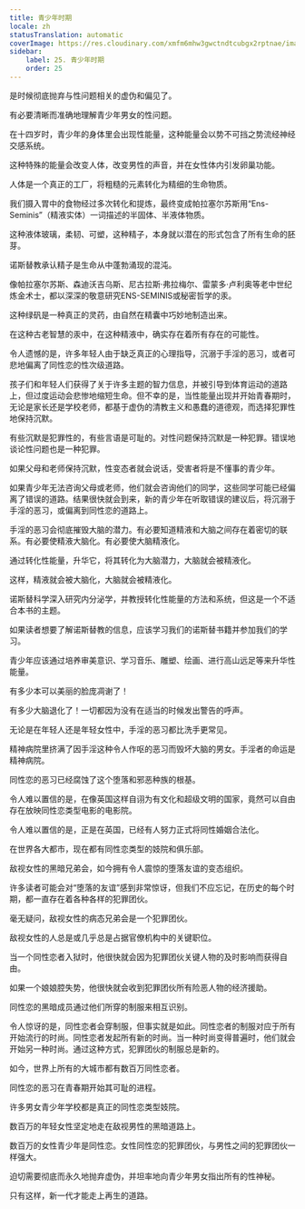 ```yaml
---
title: 青少年时期
locale: zh
statusTranslation: automatic
coverImage: https://res.cloudinary.com/xmfm6mhw3gwctndtcubgx2rptnae/image/upload/v1740337243/small_cover_educacion_fundamental_a051170f1c.webp
sidebar:
    label: 25. 青少年时期
    order: 25
---
```

是时候彻底抛弃与性问题相关的虚伪和偏见了。

有必要清晰而准确地理解青少年男女的性问题。

在十四岁时，青少年的身体里会出现性能量，这种能量会以势不可挡之势流经神经交感系统。

这种特殊的能量会改变人体，改变男性的声音，并在女性体内引发卵巢功能。

人体是一个真正的工厂，将粗糙的元素转化为精细的生命物质。

我们摄入胃中的食物经过多次转化和提炼，最终变成帕拉塞尔苏斯用“Ens-Seminis”（精液实体）一词描述的半固体、半液体物质。

这种液体玻璃，柔韧、可塑，这种精子，本身就以潜在的形式包含了所有生命的胚芽。

诺斯替教承认精子是生命从中蓬勃涌现的混沌。

像帕拉塞尔苏斯、森迪沃吉乌斯、尼古拉斯·弗拉梅尔、雷蒙多·卢利奥等老中世纪炼金术士，都以深深的敬意研究ENS-SEMINIS或秘密哲学的汞。

这种绿矾是一种真正的灵药，由自然在精囊中巧妙地制造出来。

在这种古老智慧的汞中，在这种精液中，确实存在着所有存在的可能性。

令人遗憾的是，许多年轻人由于缺乏真正的心理指导，沉溺于手淫的恶习，或者可悲地偏离了同性恋的性次级道路。

孩子们和年轻人们获得了关于许多主题的智力信息，并被引导到体育运动的道路上，但过度运动会悲惨地缩短生命。但不幸的是，当性能量出现并开始青春期时，无论是家长还是学校老师，都基于虚伪的清教主义和愚蠢的道德观，而选择犯罪性地保持沉默。

有些沉默是犯罪性的，有些言语是可耻的。对性问题保持沉默是一种犯罪。错误地谈论性问题也是一种犯罪。

如果父母和老师保持沉默，性变态者就会说话，受害者将是不懂事的青少年。

如果青少年无法咨询父母或老师，他们就会咨询他们的同学，这些同学可能已经偏离了错误的道路。结果很快就会到来，新的青少年在听取错误的建议后，将沉溺于手淫的恶习，或偏离到同性恋的道路上。

手淫的恶习会彻底摧毁大脑的潜力。有必要知道精液和大脑之间存在着密切的联系。有必要使精液大脑化。有必要使大脑精液化。

通过转化性能量，升华它，将其转化为大脑潜力，大脑就会被精液化。

这样，精液就会被大脑化，大脑就会被精液化。

诺斯替科学深入研究内分泌学，并教授转化性能量的方法和系统，但这是一个不适合本书的主题。

如果读者想要了解诺斯替教的信息，应该学习我们的诺斯替书籍并参加我们的学习。

青少年应该通过培养审美意识、学习音乐、雕塑、绘画、进行高山远足等来升华性能量。

有多少本可以美丽的脸庞凋谢了！

有多少大脑退化了！一切都因为没有在适当的时候发出警告的呼声。

无论是在年轻人还是年轻女性中，手淫的恶习都比洗手更常见。

精神病院里挤满了因手淫这种令人作呕的恶习而毁坏大脑的男女。手淫者的命运是精神病院。

同性恋的恶习已经腐蚀了这个堕落和邪恶种族的根基。

令人难以置信的是，在像英国这样自诩为有文化和超级文明的国家，竟然可以自由存在放映同性恋类型电影的电影院。

令人难以置信的是，正是在英国，已经有人努力正式将同性婚姻合法化。

在世界各大都市，现在都有同性恋类型的妓院和俱乐部。

敌视女性的黑暗兄弟会，如今拥有令人震惊的堕落友谊的变态组织。

许多读者可能会对“堕落的友谊”感到非常惊讶，但我们不应忘记，在历史的每个时期，都一直存在着各种各样的犯罪团伙。

毫无疑问，敌视女性的病态兄弟会是一个犯罪团伙。

敌视女性的人总是或几乎总是占据官僚机构中的关键职位。

当一个同性恋者入狱时，他很快就会因为犯罪团伙关键人物的及时影响而获得自由。

如果一个娘娘腔失势，他很快就会收到犯罪团伙所有险恶人物的经济援助。

同性恋的黑暗成员通过他们所穿的制服来相互识别。

令人惊讶的是，同性恋者会穿制服，但事实就是如此。同性恋者的制服对应于所有开始流行的时尚。同性恋者发起所有新的时尚。当一种时尚变得普遍时，他们就会开始另一种时尚。通过这种方式，犯罪团伙的制服总是新的。

如今，世界上所有的大城市都有数百万同性恋者。

同性恋的恶习在青春期开始其可耻的进程。

许多男女青少年学校都是真正的同性恋类型妓院。

数百万的年轻女性坚定地走在敌视男性的黑暗道路上。

数百万的女性青少年是同性恋。女性同性恋的犯罪团伙，与男性之间的犯罪团伙一样强大。

迫切需要彻底而永久地抛弃虚伪，并坦率地向青少年男女指出所有的性神秘。

只有这样，新一代才能走上再生的道路。

